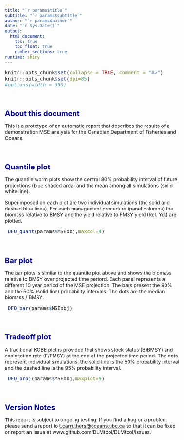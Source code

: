 ```yaml
---
title: "`r params$title`"
subtitle: "`r params$subtitle`"
author: "`r params$author`"
date: "`r Sys.Date()`"
output: 
  html_document:
    toc: true
    toc_float: true
    number_sections: true    
runtime: shiny   
---
```



<style type="text/css">

body{ /* Normal  */
   font-size: 16px;
}
td {  /* Table  */
   font-size: 16px;
}
title { /* title */
 font-size: 26px;
}
h1 { /* Header 1 */
 font-size: 24px;
 color: DarkBlue;
}
h2 { /* Header 2 */
 font-size: 21px;
 color: DarkBlue;
}
h3 { /* Header 3 */
 font-size: 19px;
 color: DarkBlue;
}
code.r{ /* Code block */
  font-size: 16px;
}
pre { /* Code block */
  font-size: 16px
}
</style>




```r
knitr::opts_chunk$set(collapse = TRUE, comment = "#>")
knitr::opts_chunk$set(dpi=85)
#options(width = 650)
```

<br>


# About this document

This is a prototype of an automatic report that describes the results of a demonstration MSE analysis for the Canadian Department of Fisheries and Oceans. 

<br>

# Quantile plot

The quantile worm plots show the central 80% probability interval of future projections (blue shaded area) and the mean among all simulations (solid white line). 

Superimposed on each plot are two individual simulations (the solid and dashed blue lines). For each management procedure (panel columns) the biomass relative to BMSY and the yield relative to FMSY yield (Rel. Yd.) are plotted. 

```r

 DFO_quant(params$MSEobj,maxcol=4)

```

<br>


# Bar plot 

The bar plots is similar to the quantile plot above and shows the biomass relative to BMSY over projected time periord. Each panel represents a different 10 year period of the MSE projection. The bars present the 90% and the 50% (solid line) probability intervals. The dots are the median biomass / BMSY. 

```r
 DFO_bar(params$MSEobj)

```

<br>


# Tradeoff plot

A traditional KOBE plot is provided that shows stock status (B/BMSY) and exploitation rate (F/FMSY) at the end of the projected time period. The dots represent individual simulations, the solid line is the 50% probability interval and the dashed line is the 95% probability interval. 


```r
 DFO_proj(params$MSEobj,maxplot=9)

```


<br>


# Version Notes

This report is subject to ongoing testing. If you find a bug or a problem please send a report to <t.carruthers@oceans.ubc.ca> so that it can be fixed or report an issue at www.github.com/DLMtool/DLMtool/issues.  

